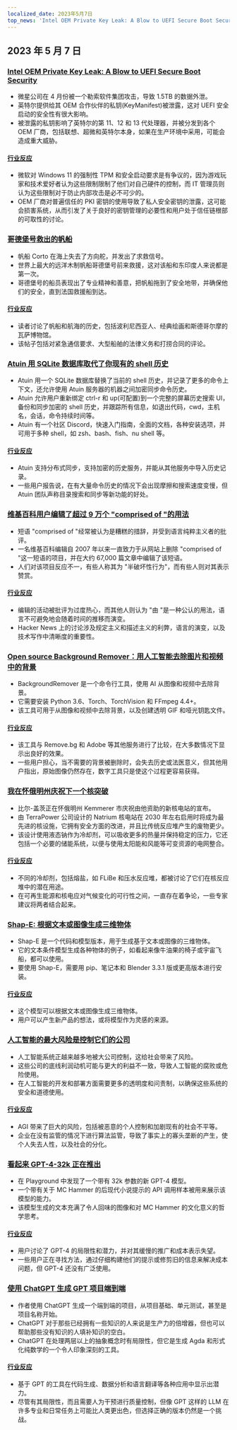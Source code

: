 ```yaml
---
localized_date: 2023年5月7日
top_news: 'Intel OEM Private Key Leak: A Blow to UEFI Secure Boot Security'
---
```


## 2023 年 5 月 7 日

### [Intel OEM Private Key Leak: A Blow to UEFI Secure Boot Security](https://securityonline.info/intel-oem-private-key-leak-a-blow-to-uefi-secure-boot-security/)

- 微星公司在 4 月份被一个勒索软件集团攻击，导致 1.5TB 的数据外泄。
- 英特尔提供给其 OEM 合作伙伴的私钥(KeyManifest)被泄露，这对 UEFI 安全启动的安全性有很大影响。
- 被泄露的私钥影响了英特尔的第 11、12 和 13 代处理器，并被分发到各个 OEM 厂商，包括联想、超微和英特尔本身，如果在生产环境中采用，可能会造成重大威胁。

#### [行业反应](http://news.ycombinator.com/item?id=35843566)

- 微软对 Windows 11 的强制性 TPM 和安全启动要求是有争议的，因为游戏玩家和技术爱好者认为这些限制限制了他们对自己硬件的控制，而 IT 管理员则认为这些限制对于防止内部攻击是必不可少的。
- OEM 厂商对普遍信任的 PKI 密钥的使用导致了私人安全密钥的泄露，这可能会损害系统，从而引发了关于良好的密钥管理的必要性和用户处于信任链根部的可取性的讨论。

### [哥德堡号救出的帆船](https://www.gotheborg.se/news/rescue-of-sailing-boat/)

- 帆船 Corto 在海上失去了方向舵，并发出了求救信号。
- 世界上最大的远洋木制帆船哥德堡号前来救援，这对该船和东印度人来说都是第一次。
- 哥德堡号的船员表现出了专业精神和善意，把帆船拖到了安全地带，并确保他们的安全，直到法国救援船到达。

#### [行业反应](http://news.ycombinator.com/item?id=35838751)

- 读者讨论了帆船和航海的历史，包括波利尼西亚人、经典绘画和斯德哥尔摩的瓦萨博物馆。
- 该帖子包括对紧急通信要求、大型船舶的法律义务和打捞合同的评论。

### [Atuin 用 SQLite 数据库取代了你现有的 shell 历史](https://github.com/ellie/atuin)

- Atuin 用一个 SQLite 数据库替换了当前的 shell 历史，并记录了更多的命令上下文，还允许使用 Atuin 服务器的机器之间加密同步命令历史。
- Atuin 允许用户重新绑定 ctrl-r 和 up(可配置)到一个完整的屏幕历史搜索 UI，备份和同步加密的 shell 历史，并跟踪所有信息，如退出代码，cwd，主机名，会话，命令持续时间等。
- Atuin 有一个社区 Discord，快速入门指南，全面的文档，各种安装选项，并可用于多种 shell，如 zsh、bash、fish、nu shell 等。

#### [行业反应](http://news.ycombinator.com/item?id=35839470)

- Atuin 支持分布式同步，支持加密的历史服务，并能从其他服务中导入历史记录。
- 一些用户报告说，在有大量命令历史的情况下会出现摩擦和搜索速度变慢，但 Atuin 团队声称目录搜索和同步等新功能的好处。

### [维基百科用户编辑了超过 9 万个 "comprised of "的用法](https://en.wikipedia.org/wiki/User:Giraffedata/comprised_of)

- 短语 "comprised of "经常被认为是糟糕的措辞，并受到语言纯粹主义者的批评。
- 一名维基百科编辑自 2007 年以来一直致力于从网站上删除 "comprised of "这一短语的项目，并在大约 67,000 篇文章中编辑了该短语。
- 人们对该项目反应不一，有些人称其为 "半破坏性行为"，而有些人则对其表示赞赏。

#### [行业反应](http://news.ycombinator.com/item?id=35838180)

- 编辑的活动被批评为过度热心，而其他人则认为 "由 "是一种公认的用法，语言不可避免地会随着时间的推移而演变。
- Hacker News 上的讨论涉及规定主义和描述主义的利弊，语言的演变，以及技术写作中清晰度的重要性。

### [Open source Background Remover：用人工智能去除图片和视频中的背景](https://github.com/nadermx/backgroundremover)

- BackgroundRemover 是一个命令行工具，使用 AI 从图像和视频中去除背景。
- 它需要安装 Python 3.6、Torch、TorchVision 和 FFmpeg 4.4+。
- 该工具可用于从图像和视频中去除背景，以及创建透明 GIF 和哑光钥匙文件。

#### [行业反应](http://news.ycombinator.com/item?id=35838504)

- 该工具与 Remove.bg 和 Adobe 等其他服务进行了比较，在大多数情况下显示出良好的效果。
- 一些用户担心，当不需要的背景被删除时，会失去历史或法医意义，但其他用户指出，原始图像仍然存在，数字工具只是使这个过程更容易获得。

### [我在怀俄明州庆祝下一个核突破](https://www.gatesnotes.com/Wyoming-TerraPower)

- 比尔-盖茨正在怀俄明州 Kemmerer 市庆祝由他资助的新核电站的宣布。
- 由 TerraPower 公司设计的 Natrium 核电站在 2030 年左右启用时将成为最先进的核设施，它拥有安全方面的改进，并且比传统反应堆产生的废物更少。
- 该设计使用液态钠作为冷却剂，可以吸收更多的热量并保持稳定的压力，它还包括一个必要的储能系统，以便与使用太阳能和风能等可变资源的电网整合。

#### [行业反应](http://news.ycombinator.com/item?id=35838407)

- 不同的冷却剂，包括熔盐，如 FLiBe 和压水反应堆，都被讨论了它们在核反应堆中的潜在用途。
- 在可再生能源和核电应对气候变化的可行性之间，一直存在着争论，一些专家建议将两者结合起来。

### [Shap-E: 根据文本或图像生成三维物体](https://github.com/openai/shap-e)

- Shap-E 是一个代码和模型版本，用于生成基于文本或图像的三维物体。
- 它的文本条件模型生成各种物体的例子，如看起来像牛油果的椅子或宇宙飞船，都可以使用。
- 要使用 Shap-E，需要用 pip、笔记本和 Blender 3.3.1 版或更高版本进行安装。

#### [行业反应](http://news.ycombinator.com/item?id=35836976)

- 这个模型可以根据文本或图像生成三维物体。
- 用户可以产生新产品的想法，或将模型作为灵感的来源。

### [人工智能的最大风险是控制它们的公司](https://www.fastcompany.com/90892235/researcher-meredith-whittaker-says-ais-biggest-risk-isnt-consciousness-its-the-corporations-that-control-them)

- 人工智能系统正越来越多地被大公司控制，这给社会带来了风险。
- 这些公司的底线利润动机可能与更大的利益不一致，导致人工智能的腐败或危险使用。
- 在人工智能的开发和部署方面需要更多的透明度和问责制，以确保这些系统的安全和道德使用。

#### [行业反应](http://news.ycombinator.com/item?id=35841542)

- AGI 带来了巨大的风险，包括被恶意的个人控制和加剧现有的社会不平等。
- 企业在没有监管的情况下进行算法监管，导致了事实上的寡头垄断的产生，使个人失去人性，以及社会的分化。

### [看起来 GPT-4-32k 正在推出](https://community.openai.com/t/it-looks-like-gpt-4-32k-is-rolling-out/194615)

- 在 Playground 中发现了一个带有 32k 参数的新 GPT-4 模型。
- 一个带有关于 MC Hammer 的后现代小说提示的 API 调用样本被用来展示该模型的能力。
- 该模型生成的文本充满了令人回味的图像和对 MC Hammer 的文化意义的哲学思考。

#### [行业反应](http://news.ycombinator.com/item?id=35841460)

- 用户讨论了 GPT-4 的局限性和潜力，并对其缓慢的推广和成本表示失望。
- 一些用户正在寻找方法，通过仔细构建他们的提示或修剪旧的信息来解决成本问题，但 GPT-4 还没有广泛使用。

### [使用 ChatGPT 生成 GPT 项目端到端](https://github.com/ixaxaar/VardaGPT/blob/master/STORY.md)

- 作者使用 ChatGPT 生成一个端到端的项目，从项目基础、单元测试，甚至是项目名称开始。
- ChatGPT 对于那些已经拥有一些知识的人来说是生产力的倍增器，但也可以帮助那些没有知识的人填补知识的空白。
- ChatGPT 在处理两层以上的抽象概念时有局限性，但它是生成 Agda 和形式化纯数学的一个令人印象深刻的工具。

#### [行业反应](http://news.ycombinator.com/item?id=35839536)

- 基于 GPT 的工具在代码生成、数据分析和语言翻译等各种应用中显示出潜力。
- 尽管有其局限性，而且需要人为干预进行质量控制，但像 GPT 这样的 LLM 在许多专业和日常任务上可能比人类更出色，但选择正确的版本仍然是一个挑战。
